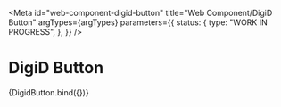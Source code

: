 <!-- @license CC0-1.0 -->


<Meta
  id="web-component-digid-button"
  title="Web Component/DigiD Button"
  argTypes={argTypes}
  parameters={{
    status: {
      type: "WORK IN PROGRESS",
    },
  }}
/>

# DigiD Button

<Canvas>
  <Story name="Default" args={defaultArgs}>
    {DigidButton.bind({})}
  </Story>
</Canvas>

<ArgsTable story="Default" />
